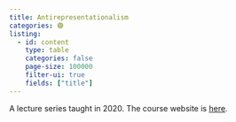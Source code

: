 ```yaml
---
title: Antirepresentationalism
categories: 🟣
listing:
  - id: content
    type: table 
    categories: false
    page-size: 100000
    filter-ui: true
    fields: ["title"]
---
```


A lecture series taught in 2020. The course website is 
[here](https://sites.pitt.edu/~rbrandom/Courses/Antirepresentationalism%20(2020)/AR%202020%20a.html).